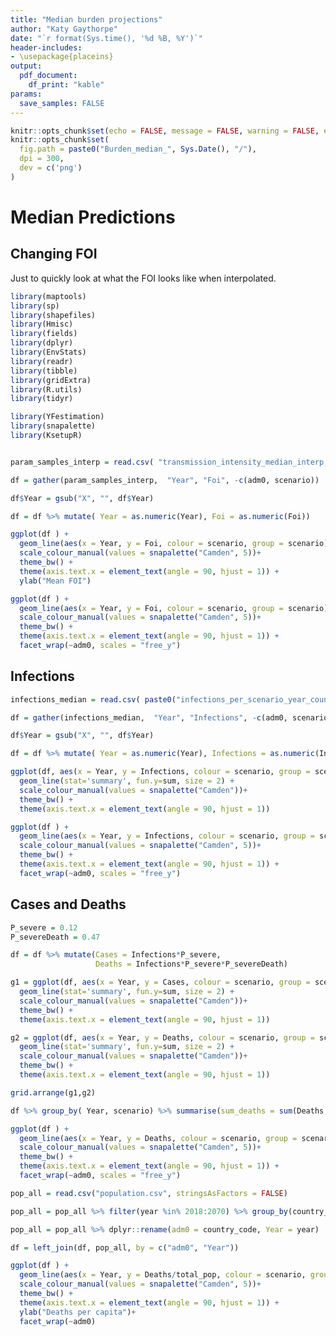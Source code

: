 ```yaml
---
title: "Median burden projections"
author: "Katy Gaythorpe"
date: "`r format(Sys.time(), '%d %B, %Y')`"
header-includes: 
- \usepackage{placeins}
output: 
  pdf_document:
    df_print: "kable"
params:
  save_samples: FALSE
---
```


```r
knitr::opts_chunk$set(echo = FALSE, message = FALSE, warning = FALSE, error = FALSE)
knitr::opts_chunk$set(
  fig.path = paste0("Burden_median_", Sys.Date(), "/"),
  dpi = 300,
  dev = c('png')
)


```

# Median Predictions

## Changing FOI

Just to quickly look at what the FOI looks like when interpolated.

```r
library(maptools)
library(sp) 
library(shapefiles)
library(Hmisc)
library(fields)
library(dplyr)
library(EnvStats)
library(readr)
library(tibble)
library(gridExtra)
library(R.utils)
library(tidyr)

library(YFestimation)
library(snapalette)
library(KsetupR)


param_samples_interp = read.csv( "transmission_intensity_median_interp.csv", stringsAsFactors  = FALSE)

df = gather(param_samples_interp,  "Year", "Foi", -c(adm0, scenario))

df$Year = gsub("X", "", df$Year)

df = df %>% mutate( Year = as.numeric(Year), Foi = as.numeric(Foi))
```


```r
ggplot(df ) + 
  geom_line(aes(x = Year, y = Foi, colour = scenario, group = scenario), stat='summary', fun.y=mean, size = 2) + 
  scale_colour_manual(values = snapalette("Camden", 5))+
  theme_bw() +
  theme(axis.text.x = element_text(angle = 90, hjust = 1)) +
  ylab("Mean FOI")

```

```r
ggplot(df ) + 
  geom_line(aes(x = Year, y = Foi, colour = scenario, group = scenario), stat='summary', fun.y=mean, size = 2) + 
  scale_colour_manual(values = snapalette("Camden", 5))+
  theme_bw() +
  theme(axis.text.x = element_text(angle = 90, hjust = 1)) +
  facet_wrap(~adm0, scales = "free_y")

```

\FloatBarrier

## Infections

```r

infections_median = read.csv( paste0("infections_per_scenario_year_country_median.csv"), stringsAsFactors = FALSE)

df = gather(infections_median,  "Year", "Infections", -c(adm0, scenario))

df$Year = gsub("X", "", df$Year)

df = df %>% mutate( Year = as.numeric(Year), Infections = as.numeric(Infections))

```

```r

ggplot(df, aes(x = Year, y = Infections, colour = scenario, group = scenario)) + 
  geom_line(stat='summary', fun.y=sum, size = 2) + 
  scale_colour_manual(values = snapalette("Camden"))+
  theme_bw() +
  theme(axis.text.x = element_text(angle = 90, hjust = 1))

```

```r

ggplot(df ) + 
  geom_line(aes(x = Year, y = Infections, colour = scenario, group = scenario), stat='summary', fun.y=median, size = 2) + 
  scale_colour_manual(values = snapalette("Camden", 5))+
  theme_bw() +
  theme(axis.text.x = element_text(angle = 90, hjust = 1)) +
  facet_wrap(~adm0, scales = "free_y")

```

## Cases and Deaths

```r

P_severe = 0.12
P_severeDeath = 0.47

df = df %>% mutate(Cases = Infections*P_severe,
                   Deaths = Infections*P_severe*P_severeDeath)

```

```r

g1 = ggplot(df, aes(x = Year, y = Cases, colour = scenario, group = scenario)) + 
  geom_line(stat='summary', fun.y=sum, size = 2) + 
  scale_colour_manual(values = snapalette("Camden"))+
  theme_bw() +
  theme(axis.text.x = element_text(angle = 90, hjust = 1))

g2 = ggplot(df, aes(x = Year, y = Deaths, colour = scenario, group = scenario)) + 
  geom_line(stat='summary', fun.y=sum, size = 2) + 
  scale_colour_manual(values = snapalette("Camden"))+
  theme_bw() +
  theme(axis.text.x = element_text(angle = 90, hjust = 1))

grid.arrange(g1,g2)
```

```r

df %>% group_by( Year, scenario) %>% summarise(sum_deaths = sum(Deaths, na.rm = TRUE)) %>% filter(Year %in% c(2018, 2050, 2070))

```

```r

ggplot(df ) + 
  geom_line(aes(x = Year, y = Deaths, colour = scenario, group = scenario), stat='summary', fun.y=sum, size = 2) + 
  scale_colour_manual(values = snapalette("Camden", 5))+
  theme_bw() +
  theme(axis.text.x = element_text(angle = 90, hjust = 1)) +
  facet_wrap(~adm0, scales = "free_y")

```

```r

pop_all = read.csv("population.csv", stringsAsFactors = FALSE)

pop_all = pop_all %>% filter(year %in% 2018:2070) %>% group_by(country_code, year) %>% summarise(total_pop = sum(value))

pop_all = pop_all %>% dplyr::rename(adm0 = country_code, Year = year)

df = left_join(df, pop_all, by = c("adm0", "Year"))

ggplot(df ) + 
  geom_line(aes(x = Year, y = Deaths/total_pop, colour = scenario, group = scenario), stat='summary', fun.y=sum, size = 2) + 
  scale_colour_manual(values = snapalette("Camden", 5))+
  theme_bw() +
  theme(axis.text.x = element_text(angle = 90, hjust = 1)) +
  ylab("Deaths per capita")+
  facet_wrap(~adm0)

```

